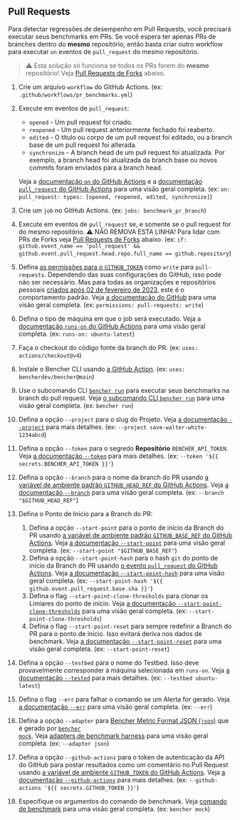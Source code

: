 
## Pull Requests

Para detectar regressões de desempenho em Pull Requests, você precisará executar seus benchmarks em PRs.
Se você espera ter apenas PRs de branches dentro do **mesmo** repositório,
então basta criar outro workflow para executar `on` eventos de `pull_request` do mesmo repositório.

> ⚠️ Esta solução só funciona se todos os PRs forem do **mesmo** repositório!
> Veja [Pull Requests de Forks][pull requests from forks] abaixo.

<PullRequestsCode />

1. Crie um arquivo `workflow` do GitHub Actions.
   (ex: `.github/workflows/pr_benchmarks.yml`)
2. Execute em eventos de `pull_request`:
   - `opened` - Um pull request foi criado.
   - `reopened` - Um pull request anteriormente fechado foi reaberto.
   - `edited` - O título ou corpo de um pull request foi editado, ou a branch base de um pull request foi alterada.
   - `synchronize` - A branch head de um pull request foi atualizada.
   Por exemplo, a branch head foi atualizada da branch base ou novos commits foram enviados para a branch head.

   Veja a [documentação `on` do GitHub Actions][github actions on]
   e a [documentação `pull_request` do GitHub Actions][github action pull_request] para uma visão geral completa.
   (ex: `on: pull_request: types: [opened, reopened, edited, synchronize]`)
3. Crie um `job` no GitHub Actions.
   (ex: `jobs: benchmark_pr_branch`)
4. Execute em eventos de `pull_request` se, e somente se o pull request for do mesmo repositório.
   ⚠️ NÃO REMOVA ESTA LINHA!
   Para lidar com PRs de Forks veja [Pull Requests de Forks][pull requests from forks] abaixo.
   (ex: `if: github.event_name == 'pull_request' && github.event.pull_request.head.repo.full_name == github.repository`)
5. Defina [as permissões para o `GITHUB_TOKEN`][github token permissions]
   como `write` para `pull-requests`.
   Dependendo das suas configurações do GitHub, isso pode não ser necessário.
   Mas para todas as organizações e repositórios pessoais
   [criados após 02 de fevereiro de 2023][github token read only],
   este é o comportamento padrão.
   Veja [a documentação do GitHub][github token permissions security]
   para uma visão geral completa.
   (ex: `permissions: pull-requests: write`)
6. Defina o tipo de máquina em que o job será executado.
   Veja a [documentação `runs-on` do GitHub Actions][github actions runs-on]
   para uma visão geral completa.
   (ex: `runs-on: ubuntu-latest`)
7. Faça o checkout do código fonte da branch do PR.
   (ex: `uses: actions/checkout@v4`)
8. Instale o Bencher CLI usando [a GitHub Action][bencher cli github action].
   (ex: `uses: bencherdev/bencher@main`)
9. Use o subcomando CLI <code><a href="/pt/docs/explanation/bencher-run/">bencher run</a></code>
   para executar seus benchmarks na branch do pull request.
   Veja [o subcomando CLI `bencher run`][bencher run] para uma visão geral completa.
   (ex: `bencher run`)
10. Defina a opção `--project` para o slug do Projeto.
    Veja [a documentação `--project`][project option] para mais detalhes.
    (ex: `--project save-walter-white-1234abcd`)
11. Defina a opção `--token` para o segredo **Repositório** `BENCHER_API_TOKEN`.
    Veja [a documentação `--token`][token option] para mais detalhes.
    (ex: `--token '${{ secrets.BENCHER_API_TOKEN }}'`)
12. Defina a opção `--branch` para o nome da branch do PR
    usando [a variável de ambiente padrão `GITHUB_HEAD_REF` do GitHub Actions][github default environment variables].
    Veja [a documentação `--branch`][branch option] para uma visão geral completa.
    (ex: `--branch "$GITHUB_HEAD_REF"`)
13. Defina o Ponto de Início para a Branch do PR:
    1. Defina a opção `--start-point` para o ponto de início da Branch do PR
    usando [a variável de ambiente padrão `GITHUB_BASE_REF` do GitHub Actions][github default environment variables].
    Veja [a documentação `--start-point`][start point] para uma visão geral completa.
    (ex: `--start-point "$GITHUB_BASE_REF"`)
    2. Defina a opção `--start-point-hash` para o hash `git` do ponto de início da Branch do PR
    usando [o evento `pull_request` do GitHub Actions][github action pull_request].
    Veja [a documentação `--start-point-hash`][start point hash] para uma visão geral completa.
    (ex: `--start-point-hash '${{ github.event.pull_request.base.sha }}'`)
    3. Defina o flag `--start-point-clone-thresholds` para clonar os Limiares do ponto de início.
    Veja [a documentação `--start-point-clone-thresholds`][start point clone thresholds] para uma visão geral completa.
    (ex: `--start-point-clone-thresholds`)
    4. Defina o flag `--start-point-reset` para sempre redefinir a Branch do PR para o ponto de início.
    Isso evitará deriva nos dados de benchmark.
    Veja [a documentação `--start-point-reset`][start point reset] para uma visão geral completa.
    (ex: `--start-point-reset`)
14. Defina a opção `--testbed` para o nome do Testbed.
    Isso deve provavelmente corresponder à máquina selecionada em `runs-on`.
    Veja [a documentação `--tested`][testbed option] para mais detalhes.
    (ex: `--testbed ubuntu-latest`)
15. Defina o flag `--err` para falhar o comando se um Alerta for gerado.
   Veja [a documentação `--err`][alert err] para uma visão geral completa.
   (ex: `--err`)
16. Defina a opção `--adapter` para [Bencher Metric Format JSON (`json`)][bmf] que é gerado por <code><a href="/pt/docs/reference/bencher-metric-format/#bencher-mock">bencher mock</a></code>.
   Veja [adapters de benchmark harness][adapter json] para uma visão geral completa.
   (ex: `--adapter json`)
17. Defina a opção `--github-actions` para o token de autenticação da API do GitHub para postar resultados como um comentário no Pull Request usando
    [a variável de ambiente `GITHUB_TOKEN` do GitHub Actions][github token].
    Veja [a documentação `--github-actions`][github actions option] para mais detalhes.
    (ex: `--github-actions '${{ secrets.GITHUB_TOKEN }}'`)
18. Especifique os argumentos do comando de benchmark.
    Veja [comando de benchmark][command argument] para uma visão geral completa.
    (ex: `bencher mock`)

<PullRequestsClosed />

[github actions on]: https://docs.github.com/pt/actions/using-workflows/workflow-syntax-for-github-actions#on
[github action pull_request]: https://docs.github.com/pt/webhooks/webhook-events-and-payloads#pull_request
[github token permissions]: https://docs.github.com/pt/actions/using-jobs/assigning-permissions-to-jobs#setting-the-github_token-permissions-for-a-specific-job
[github token read only]: https://github.blog/changelog/2023-02-02-github-actions-updating-the-default-github_token-permissions-to-read-only/
[github token permissions security]: https://docs.github.com/pt/actions/security-guides/automatic-token-authentication#modifying-the-permissions-for-the-github_token
[github actions runs-on]: https://docs.github.com/pt/actions/using-workflows/workflow-syntax-for-github-actions#jobsjob_idruns-on
[bencher cli github action]: https://github.com/marketplace/actions/bencher-cli
[github default environment variables]: https://docs.github.com/pt/actions/writing-workflows/choosing-what-your-workflow-does/store-information-in-variables
[github token]: https://docs.github.com/pt/actions/security-guides/automatic-token-authentication

[bencher run]: /pt/docs/explanation/bencher-run/
[project option]: /pt/docs/explanation/bencher-run/#--project-project
[token option]: /pt/docs/explanation/bencher-run/#--token-token
[branch option]: /pt/docs/explanation/branch-selection/#--branch-branch
[start point]: /pt/docs/explanation/branch-selection/#--start-point-branch
[start point hash]: /pt/docs/explanation/branch-selection/#--start-point-hash-hash
[start point clone thresholds]: /pt/docs/explanation/branch-selection/#--start-point-clone-thresholds
[start point reset]: /pt/docs/explanation/branch-selection/#--start-point-reset
[testbed option]: /pt/docs/explanation/bencher-run/#--testbed-testbed
[alert err]: /pt/docs/explanation/thresholds/#--err
[bmf]: /pt/docs/reference/bencher-metric-format/
[adapter json]: /pt/docs/explanation/adapters/#-json
[github actions option]: /pt/docs/explanation/bencher-run/#--github-actions-github_token
[command argument]: /pt/docs/explanation/bencher-run/#benchmark-command

[pull requests from forks]: #pull-requests-from-forks
